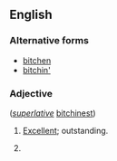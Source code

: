 ==English==

===Alternative forms===
* [[bitchen]]
* [[bitchin']]

===Adjective===
{{head|en|adjective}} (''[[superlative]]'' [[bitchinest]])

# {{context|slang|surfing}} [[excellent|Excellent]]; outstanding.
# {{alternative spelling of|bitching}}